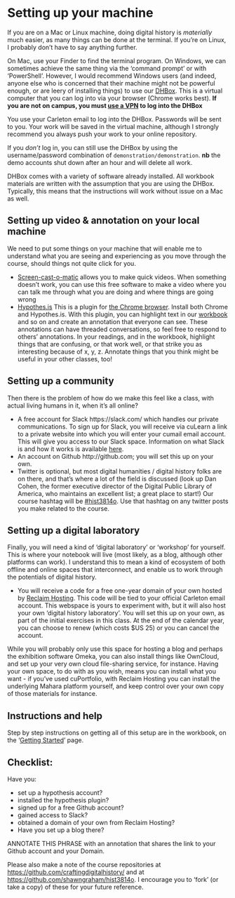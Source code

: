 # Setting up your machine

If you are on a Mac or Linux machine, doing digital history is *materially* much easier, as many things can be done at the terminal. If you're on Linux, I probably don't have to say anything further.

On Mac, use your Finder to find the terminal program. On Windows, we can sometimes achieve the same thing via the 'command prompt' or with 'PowerShell'. However, I would recommend Windows users (and indeed, anyone else who is concerned that their machine might not be powerful enough, or are leery of installing things) to use our [DHBox](http://134.117.26.132:5000/). This is a virtual computer that you can log into via your browser (Chrome works best). **If you are not on campus, you must [use a VPN](http://carleton.ca/its/vpn/) to log into the DHBox**

You use your Carleton email to log into the DHBox. Passwords will be sent to you. Your work will be saved in the virtual machine, although I strongly recommend you always push your work to your online repository.

If you *don't* log in, you can still use the DHBox by using the username/password combination of `demonstration/demonstration`. **nb** the demo accounts shut down after an hour and will delete all work.

DHBox comes with a variety of software already installed. All workbook materials are written with the assumption that you are using the DHBox. Typically, this means that the instructions will work without issue on a Mac as well.

## Setting up video & annotation on your local machine
We need to put some things on your machine that will enable me to understand what you are seeing and experiencing as you move through the course, should things not quite click for you.

- [Screen-cast-o-matic](http://screencast-o-matic.com/) allows you to make quick videos. When something doesn't work, you can use this free software to make a video where you can talk me through what you are doing and where things are going wrong
- [Hypothes.is](https://hypothes.is/) This is a plugin for [the Chrome browser](https://www.google.com/chrome/browser/desktop/index.html). Install both Chrome and Hypothes.is. With this plugin, you can highlight text in our [workbook](http://workbook.craftingdigitalhistory.ca) and so on and create an annotation that everyone can see. These annotations can have threaded conversations, so feel free to respond to others' annotations. In your readings, and in the workbook, highlight things that are confusing, or that work well, or that strike you as interesting because of x, y, z. Annotate things that you think might be useful in your other classes, too!

## Setting up a community
Then there is the problem of how do we make this feel like a class, with actual living humans in it, when it's all online?

- A free account for Slack https://slack.com/ which handles our private communications. To sign up for Slack, you will receive via cuLearn a link to a private website into which you will enter your cumail email account. This will give you access to our Slack space. Information on what Slack is and how it works is available [here](https://slack.com/is).
- An account on Github http://github.com; you will set this up on your own.
- Twitter is optional, but most digital humanities / digital history folks are on there, and that’s where a lot of the field is discussed (look up Dan Cohen, the former executive director of the Digital Public Library of America, who maintains an excellent list; a great place to start!) Our course hashtag will be [#hist3814o](https://twitter.com/search?q=hist3814o&src=typd). Use that hashtag on any twitter posts you make related to the course.

## Setting up a digital laboratory
Finally, you will need a kind of 'digital laboratory' or 'workshop' for yourself. This is where your notebook will live (most likely, as a blog, although other platforms can work). I understand this to mean a kind of ecosystem of both offline and online spaces that interconnect, and enable us to work through the potentials of digital history.

-  You will receive a code for a free one-year domain of your own hosted by [Reclaim Hosting](http://reclaimhosting.com). This code will be tied to your official Carleton email account. This webspace is yours to experiment with, but it will also host your own ‘digital history laboratory’. You will set this up on your own, as part of the initial exercises in this class. At the end of the calendar year, you can choose to renew (which costs $US 25) or you can cancel the account.

While you will probably only use this space for hosting a blog and perhaps the exhibition software Omeka, you can also install things like OwnCloud, and set up your very own cloud file-sharing service, for instance. Having your own space, to do with as you wish, means you can install what you want - if you've used cuPortfolio, with Reclaim Hosting you can install the underlying Mahara platform yourself, and keep control over your own copy of those materials for instance.

## Instructions and help

Step by step instructions on getting all of this setup are in the workbook, on the '[Getting Started](http://workbook.craftingdigitalhistory.ca/introduction/crafting-digital-history/)' page.

## Checklist:

Have you:

- set up a hypothesis account?
- installed the hypothesis plugin?
- signed up for a free Github account?
- gained access to Slack?
- obtained a domain of your own from Reclaim Hosting?
- Have you set up a blog there?

ANNOTATE THIS PHRASE with an annotation that shares the link to your Github account and your Domain.

Please also make a note of the course repositories at [https://github.com/craftingdigitalhistory/](https://github.com/craftingdigitalhistory/helpful-things/blob/master/weekly-template.md) and at [https://github.com/shawngraham/hist3814o](https://github.com/shawngraham/hist3814o). I encourage you to 'fork' (or take a copy) of these for your future reference.

